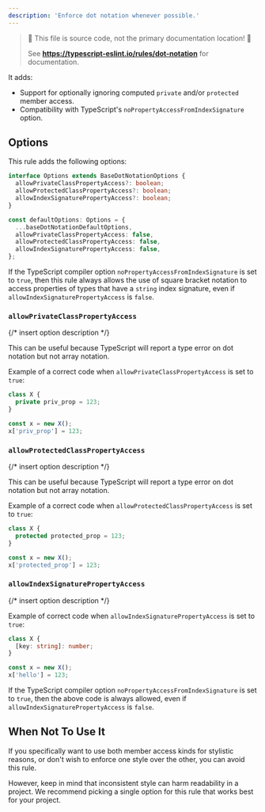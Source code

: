 ---
description: 'Enforce dot notation whenever possible.'
---


> 🛑 This file is source code, not the primary documentation location! 🛑
>
> See **https://typescript-eslint.io/rules/dot-notation** for documentation.

It adds:

- Support for optionally ignoring computed `private` and/or `protected` member access.
- Compatibility with TypeScript's `noPropertyAccessFromIndexSignature` option.

## Options

This rule adds the following options:

```ts
interface Options extends BaseDotNotationOptions {
  allowPrivateClassPropertyAccess?: boolean;
  allowProtectedClassPropertyAccess?: boolean;
  allowIndexSignaturePropertyAccess?: boolean;
}

const defaultOptions: Options = {
  ...baseDotNotationDefaultOptions,
  allowPrivateClassPropertyAccess: false,
  allowProtectedClassPropertyAccess: false,
  allowIndexSignaturePropertyAccess: false,
};
```

If the TypeScript compiler option `noPropertyAccessFromIndexSignature` is set to `true`, then this rule always allows the use of square bracket notation to access properties of types that have a `string` index signature, even if `allowIndexSignaturePropertyAccess` is `false`.

### `allowPrivateClassPropertyAccess`

{/* insert option description */}

This can be useful because TypeScript will report a type error on dot notation but not array notation.

Example of a correct code when `allowPrivateClassPropertyAccess` is set to `true`:

```ts option='{ "allowPrivateClassPropertyAccess": true }' showPlaygroundButton
class X {
  private priv_prop = 123;
}

const x = new X();
x['priv_prop'] = 123;
```

### `allowProtectedClassPropertyAccess`

{/* insert option description */}

This can be useful because TypeScript will report a type error on dot notation but not array notation.

Example of a correct code when `allowProtectedClassPropertyAccess` is set to `true`:

```ts option='{ "allowProtectedClassPropertyAccess": true }' showPlaygroundButton
class X {
  protected protected_prop = 123;
}

const x = new X();
x['protected_prop'] = 123;
```

### `allowIndexSignaturePropertyAccess`

{/* insert option description */}

Example of correct code when `allowIndexSignaturePropertyAccess` is set to `true`:

```ts option='{ "allowIndexSignaturePropertyAccess": true }' showPlaygroundButton
class X {
  [key: string]: number;
}

const x = new X();
x['hello'] = 123;
```

If the TypeScript compiler option `noPropertyAccessFromIndexSignature` is set to `true`, then the above code is always allowed, even if `allowIndexSignaturePropertyAccess` is `false`.

## When Not To Use It

If you specifically want to use both member access kinds for stylistic reasons, or don't wish to enforce one style over the other, you can avoid this rule.

However, keep in mind that inconsistent style can harm readability in a project.
We recommend picking a single option for this rule that works best for your project.
